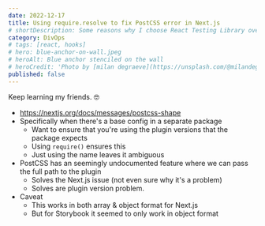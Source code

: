```yaml
---
date: 2022-12-17
title: Using require.resolve to fix PostCSS error in Next.js
# shortDescription: Some reasons why I choose React Testing Library over Enzyme for testing React components
category: DivOps
# tags: [react, hooks]
# hero: blue-anchor-on-wall.jpeg
# heroAlt: Blue anchor stenciled on the wall
# heroCredit: 'Photo by [milan degraeve](https://unsplash.com/@milandegraeve)'
published: false
---
```


Keep learning my friends. 🤓

- https://nextjs.org/docs/messages/postcss-shape
- Specifically when there's a base config in a separate package
  - Want to ensure that you're using the plugin versions that the package expects
  - Using `require()` ensures this
  - Just using the name leaves it ambiguous
- PostCSS has an seemingly undocumented feature where we can pass the full path to the plugin
  - Solves the Next.js issue (not even sure why it's a problem)
  - Solves are plugin version problem.
- Caveat
  - This works in both array & object format for Next.js
  - But for Storybook it seemed to only work in object format
